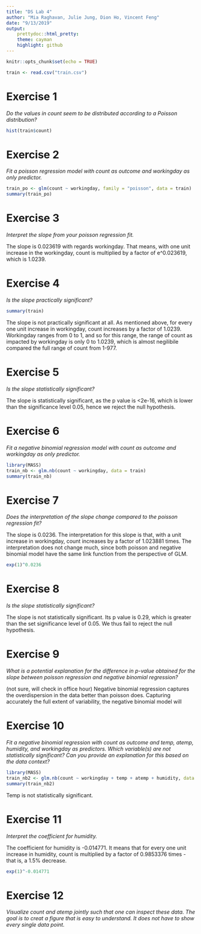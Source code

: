 ```yaml
---
title: "DS Lab 4"
author: "Mia Raghavan, Julie Jung, Dion Ho, Vincent Feng"
date: "9/13/2019"
output: 
    prettydoc::html_pretty:
    theme: cayman
    highlight: github
---
```


```r
knitr::opts_chunk$set(echo = TRUE)
```

```r
train <- read.csv("train.csv")
```


# Exercise 1

*Do the values in count seem to be distributed according to a Poisson distribution?*

```r
hist(train$count)
```



# Exercise 2
*Fit a poisson regression model with count as outcome and workingday as only predictor.*

```r

train_po <- glm(count ~ workingday, family = "poisson", data = train)
summary(train_po)

```


# Exercise 3
*Interpret the slope from your poisson regression fit.*

The slope is 0.023619 with regards workingday. That means, with one unit increase in the workingday, count is multiplied by a factor of e^0.023619, which is 1.0239.


# Exercise 4
*Is the slope practically significant?*


```r
summary(train)
```

The slope is not practically significant at all. As mentioned above, for every one unit increase in workingday, count increases by a factor of 1.0239. Workingday ranges from 0 to 1, and so for this range, the range of count as impacted by workingday is only 0 to 1.0239, which is almost negilibile compared the full range of count from 1-977. 

# Exercise 5
*Is the slope statistically significant?*

The slope is statistically significant, as the p value is <2e-16, which is lower than the significance level 0.05, hence we reject the null hypothesis.


# Exercise 6
*Fit a negative binomial regression model with count as outcome and workingday as only predictor.*

```r
library(MASS)
train_nb <- glm.nb(count ~ workingday, data = train)
summary(train_nb)
```


# Exercise 7
*Does the interpretation of the slope change compared to the poisson regression fit?*

The slope is 0.0236. The interpretation for this slope is that, with a unit increase in workingday, count increases by a factor of 1.023881 times. The interpretation does not change much, since both poisson and negative binomial model have the same link function from the perspective of GLM. 

```r
exp(1)^0.0236
```



# Exercise 8
*Is the slope statistically significant?*

The slope is not statistically significant. Its p value is 0.29, which is greater than the set significance level of 0.05. We thus fail to reject the null hypothesis.   

# Exercise 9
*What is a potential explanation for the difference in p-value obtained for the slope between poisson regression and negative binomial regression?*

(not sure, will check in office hour)
Negative binomial regression captures the overdispersion in the data better than poisson does. Capturing accurately the full extent of variability, the negative binomial model will  

# Exercise 10
*Fit a negative binomial regression with count as outcome and temp, atemp, humidity, and workingday as predictors. Which variable(s) are not statistically significant? Can you provide an explanation for this based on the data context?*

```r
library(MASS)
train_nb2 <- glm.nb(count ~ workingday + temp + atemp + humidity, data = train)
summary(train_nb2)
```

Temp is not statistically significant. 

# Exercise 11
*Interpret the coefficient for humidity.*

The coefficient for humidity is -0.014771. It means that for every one unit increase in humidity, count is multiplied by a factor of 0.9853376 times - that is, a 1.5% decrease.  

```r
exp(1)^-0.014771
```


# Exercise 12
*Visualize count and atemp jointly such that one can inspect these data. The goal is to creat a figure that is easy to understand. It does not have to show every single data point.*











